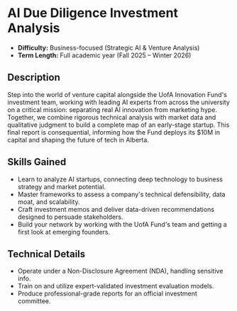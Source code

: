 # AI Due Diligence Investment Analysis
- **Difficulty:** Business-focused (Strategic AI & Venture Analysis)
- **Term Length:** Full academic year (Fall 2025 – Winter 2026)

## Description
Step into the world of venture capital alongside the UofA Innovation Fund's investment team, working with leading AI experts from across the university on a critical mission: separating real AI innovation from marketing hype. Together, we combine rigorous technical analysis with market data and qualitative judgment to build a complete map of an early-stage startup. This final report is consequential, informing how the Fund deploys its $10M in capital and shaping the future of tech in Alberta.

## Skills Gained
- Learn to analyze AI startups, connecting deep technology to business strategy and market potential.
- Master frameworks to assess a company's technical defensibility, data moat, and scalability.
- Craft investment memos and deliver data-driven recommendations designed to persuade stakeholders.
- Build your network by working with the UofA Fund's team and getting a first look at emerging founders.

## Technical Details
- Operate under a Non-Disclosure Agreement (NDA), handling sensitive info.
- Train on and utilize expert-validated investment evaluation models.
- Produce professional-grade reports for an official investment committee.